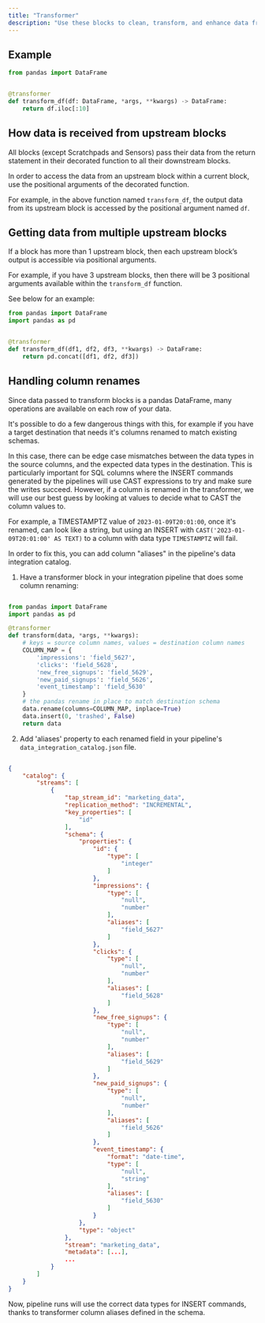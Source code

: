 ```yaml
---
title: "Transformer"
description: "Use these blocks to clean, transform, and enhance data from other blocks."
---
```


## Example

```python
from pandas import DataFrame


@transformer
def transform_df(df: DataFrame, *args, **kwargs) -> DataFrame:
    return df.iloc[:10]
```

## How data is received from upstream blocks

All blocks (except Scratchpads and Sensors) pass their data from the return statement in their
decorated function to all their downstream blocks.

In order to access the data from an upstream block within a current block,
use the positional arguments of the decorated function.

For example, in the above function named `transform_df`, the output data from its upstream block
is accessed by the positional argument named `df`.

## Getting data from multiple upstream blocks

If a block has more than 1 upstream block,
then each upstream block’s output is accessible via positional arguments.

For example, if you have 3 upstream blocks,
then there will be 3 positional arguments available within the `transform_df` function.

See below for an example:

```python
from pandas import DataFrame
import pandas as pd


@transformer
def transform_df(df1, df2, df3, **kwargs) -> DataFrame:
    return pd.concat([df1, df2, df3])
```

## Handling column renames

Since data passed to transform blocks is a pandas DataFrame, many operations are available on each row of your data.

It's possible to do a few dangerous things with this, for example if you have a target destination that needs it's columns renamed to match existing schemas.

In this case, there can be edge case mismatches between the data types in the source columns, and the expected data types in the destination. This is particularly important for SQL columns where the INSERT commands generated by the pipelines will use CAST expressions to try and make sure the writes succeed. However, if a column is renamed in the transformer, we will use our best guess by looking at values to decide what to CAST the column values to.

For example, a TIMESTAMPTZ value of `2023-01-09T20:01:00`, once it's renamed, can look like a string, but using an INSERT with `CAST('2023-01-09T20:01:00' AS TEXT)` to a column with data type `TIMESTAMPTZ` will fail.

In order to fix this, you can add column "aliases" in the pipeline's data integration catalog.

1. Have a transformer block in your integration pipeline that does some column renaming:

```python

from pandas import DataFrame
import pandas as pd

@transformer
def transform(data, *args, **kwargs):
    # keys = source column names, values = destination column names
    COLUMN_MAP = {
        'impressions': 'field_5627', 
        'clicks': 'field_5628', 
        'new_free_signups': 'field_5629',
        'new_paid_signups': 'field_5626', 
        'event_timestamp': 'field_5630'
    }
    # the pandas rename in place to match destination schema
    data.rename(columns=COLUMN_MAP, inplace=True)
    data.insert(0, 'trashed', False)
    return data

```

2. Add 'aliases' property to each renamed field in your pipeline's `data_integration_catalog.json` file.

```json

{
    "catalog": {
        "streams": [
            {
                "tap_stream_id": "marketing_data",
                "replication_method": "INCREMENTAL",
                "key_properties": [
                    "id"
                ],
                "schema": {
                    "properties": {
                        "id": {
                            "type": [
                                "integer"
                            ]
                        },
                        "impressions": {
                            "type": [
                                "null",
                                "number"
                            ],
                            "aliases": [
                                "field_5627"
                            ]
                        },
                        "clicks": {
                            "type": [
                                "null",
                                "number"
                            ],
                            "aliases": [
                                "field_5628"
                            ]
                        },
                        "new_free_signups": {
                            "type": [
                                "null",
                                "number"
                            ],
                            "aliases": [
                                "field_5629"
                            ]
                        },
                        "new_paid_signups": {
                            "type": [
                                "null",
                                "number"
                            ],
                            "aliases": [
                                "field_5626"
                            ]
                        },
                        "event_timestamp": {
                            "format": "date-time",
                            "type": [
                                "null",
                                "string"
                            ],
                            "aliases": [
                                "field_5630"
                            ]
                        }
                    },
                    "type": "object"
                },
                "stream": "marketing_data",
                "metadata": [...],
                ...
            }
        ]
    }
}

```

Now, pipeline runs will use the correct data types for INSERT commands, thanks to transformer column aliases defined in the schema.
